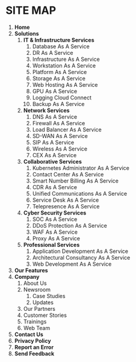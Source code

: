 # **SITE MAP**

1. **Home**
2. **Solutions**
    1. **IT & Infrastructure Services**
        1. Database As A Service
        2. DR As A Service
        3. Infrastructure As A Service
        4. Workstation As A Service
        5. Platform As A Service
        6. Storage As A Service
        7. Web Hosting As A Service
        8. GPU As A Service
        9. Logging Cloud Connect
        10. Backup As A Service
    2. **Network Services**
        1. DNS As A Service
        2. Firewall As A Service
        3. Load Balancer As A Service
        4. SD-WAN As A Service
        5. SIP As A Service
        6. Wireless As A Service
        7. CEX As A Service
    3. **Collaborative Services**
        1. Kubernetes Administrator As A Service
        2. Contact Center As A Service
        3. Smart Number Billing As A Service
        4. CDR As A Service
        5. Unified Communications As A Service
        6. Service Desk As A Service
        7. Telepresence As A Service
    4. **Cyber Security Services**
        1. SOC As A Service
        2. DDoS Protection As A Service
        3. WAF As A Service
        4. Proxy As A Service
    5. **Professional Services**
        1. Application Development As A Service
        2. Architectural Consultancy As A Service
        3. Web Development As A Service
3. **Our Features**
4. **Company**
    1. About Us
    2. Newsroom
        1. Case Studies
        2. Updates
    3. Our Partners
    4. Customer Stories
    5. Trainings
    6. Web Team
5. **Contact Us**
6. **Privacy Policy**
7. **Report an Error**
8. **Send Feedback**